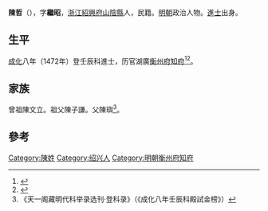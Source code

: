 {{Otheruses|other=名为陳哲的其他人物|陳哲}}

'''陳哲'''（{{bd|1435年||1511年|}}），字'''繼昭'''，[[浙江|浙江]][[紹興府|紹興府]][[山陰縣|山陰縣]]人，民籍。[[明朝|明朝]]政治人物。[[進士|進士]]出身。

==生平==
[[成化|成化]]八年（1472年）登壬辰科進士，历官湖廣[[衡州府|衡州府]][[知府|知府]]<ref>{{cite book|author=澹泊|title=《中国名人志编纂委员会》|year=2001年12月|publisher=中国档案出版社|isbn=7-80166-145-1}}</ref><ref>{{cite news|title=明朝分封天下 衡州蒙祸|url=http://rb.hi0734.com/html/2012-12/25/content_114116.htm?div=-1|accessdate=2013-07-29|newspaper=衡阳網}}{{dead link|date=2018年5月 |bot=InternetArchiveBot |fix-attempted=yes }}</ref>。

==家族==
曾祖陳文立。祖父陳子謙。父陳璵<ref>《天一阁藏明代科举录选刊·登科录》（《成化八年壬辰科殿試金榜》）</ref>。

==參考==
{{reflist}}

{{start box}}
{{s-off}}
{{s-before|[[何珣_(天順進士)|何珣]]}}
{{s-title|明朝衡州府知府|1486年－1491年}}
{{s-after|[[孫安|孫安]]}}
{{end box}}

{{成化八年壬辰科殿試金榜}}

{{Authority control}}

{{DEFAULTSORT:Chen陳}}
[[Category:陳姓|Category:陳姓]]
[[Category:绍兴人|Category:绍兴人]]
[[Category:明朝衡州府知府|Category:明朝衡州府知府]]


{{明朝人物小作品}}